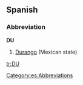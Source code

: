 ==Spanish==

===Abbreviation===
'''DU'''
#[[Durango]] (Mexican state)

[[Category:es:Abbreviations]]

[[tr:DU]]
